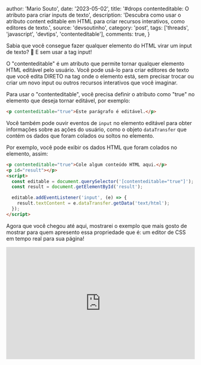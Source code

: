 
  author: 'Mario Souto',
  date: '2023-05-02',
  title: '#drops contenteditable: O atributo para criar inputs de texto',
  description: 'Descubra como usar o atributo content editable em HTML para criar recursos interativos, como editores de texto.',
  source: 'devsoutinho',
  category: 'post',
  tags: ['threads', 'javascript', 'devtips', 'contenteditable'],
  comments: true,
}



Sabia que você consegue fazer qualquer elemento do HTML virar um input de texto? 🤯 E sem usar a tag input!

O "contenteditable" é um atributo que permite tornar qualquer elemento HTML editável pelo usuário. Você pode usá-lo para criar editores de texto que você edita DIRETO na tag onde o elemento está, sem precisar trocar ou criar um novo input ou outros recursos interativos que você imaginar.

Para usar o "contenteditable", você precisa definir o atributo como "true" no elemento que deseja tornar editável, por exemplo:

```html
<p contenteditable="true">Este parágrafo é editável.</p>
```

Você também pode ouvir eventos de `input` no elemento editável para obter informações sobre as ações do usuário, como o objeto `dataTransfer` que contém os dados que foram colados ou soltos no elemento.

Por exemplo, você pode exibir os dados HTML que foram colados no elemento, assim:

```html
<p contenteditable="true">Cole algum conteúdo HTML aqui.</p>
<p id="result"></p>
<script>
  const editable = document.querySelector('[contenteditable="true"]');
  const result = document.getElementById('result');

  editable.addEventListener('input', (e) => {
    result.textContent = e.dataTransfer.getData('text/html');
  });
</script>
```

Agora que você chegou até aqui, mostrarei o exemplo que mais gosto de mostrar para quem apresento essa propriedade que é: um editor de CSS em tempo real para sua página!

<iframe
  height="300"
  width="100%"
  scrolling="no"
  title="Exemplo de código"
  src="https://codepen.io/omariosouto/embed/vYVexOR?default-tab=html%2Cresult&editable=true"
  frameBorder="no"
  loading="lazy"
  allowtransparency="true"
  allowFullScreen={true}
/>

> 🚨 Não use em produção (a menos que seu projeto precise disso haha)

Importante reforçar também que você precisará utilizar `aria-roles` para deixar o elemento acessível aos leitores de tela:

```html
<div
  role="textbox"
  contenteditable="true"
  aria-placeholder="5-digit zipcode"
  aria-labelledby="txtboxLabel"></div>
```

> Link da MDN: https://developer.mozilla.org/en-US/docs/Web/Accessibility/ARIA/Roles/textbox_role

Uma dica legal é estudar sobre como utilizar essa propriedade no framework que você trabalha. Deixo aqui as referências para você se aprofundar:

- [Contenteditable - MDN](https://developer.mozilla.org/en-US/docs/Web/API/HTMLElement/contentEditable)
- [Lib para purificar o output](https://github.com/cure53/DOMPurify)
- [User input e conrtoles - MDN](https://developer.mozilla.org/en-US/docs/web/guide/user_input_methods)
- [Input event data transfer - MDN](https://developer.mozilla.org/en-US/docs/web/api/inputevent/datatransfer)


Curtiu? Me segue ai e acompanha para mais dicas de desenvolvimento em geral! 😍

- Blog: https://mariosouto.com
- YouTube: https://youtube.com/@DevSoutinho

## Postagens por ai: 
- [Thread no twitter](???)